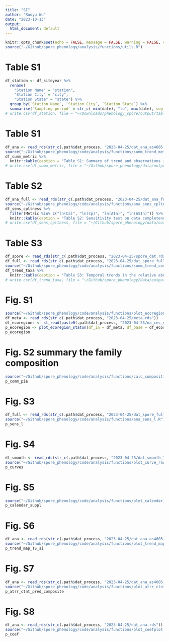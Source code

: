 ```yaml
---
title: "SI"
author: "Ruoyu Wu"
date: "2023-10-13"
output:
  html_document: default
---
```


```r
knitr::opts_chunk$set(echo = FALSE, message = FALSE, warning = FALSE, cache = FALSE, progress = FALSE)
source("~/Github/spore_phenology/analysis/functions/utils.R")
```

# Table S1
```r
df_station <- df_siteyear %>% 
  rename(
    "Station Name" = "station",
    "Station City" = "city",
    "Station State" = "state") %>% 
  group_by(`Station Name`, `Station City`, `Station State`) %>% 
  summarise(`Sampling period` = str_c( min(date), "to", max(date), sep = " "))
# write.csv(df_station, file = "~/Downloads/phenology_spore/output/tables/tbl_station_meta.csv")
```

# Table S1
```r
df_ana <- read_rds(str_c(.path$dat_process, "2023-04-25/dat_ana_as4605.rds"))
source("~/Github/spore_phenology/code/analysis/functions/summ_trend_metric.R")
df_summ_metric %>% 
  knitr::kable(caption = "Table S1: Summary of trend and observations included in the analysis for each metric. Displayed is the number of stations and observations included in the model, the slope (estimated β1 in the linear mixed-effects models) of spore metrics with log-transformation for intensity metrics, change over 2003-2022 in day for timing metrics and % for intensity metrics (back-transformed), and the p-value of the mixed-effects model for each metric, including start of spore season (SOS), start of allergy season (SAS), end of spore season (EOS), end of allergy season (EAS), length of spore season (LOS), length of allergy season (LAS), amplitude concentration (Ca), peak concentration (Cp), annual integral (AIn), and allergy season integral (ASIn).")
# write.csv(df_summ_metric, file = "~/Github/spore_phenology/data/output/tables/tbl_summ_trend.csv")
```

# Table S2
```r
df_ana_full <- read_rds(str_c(.path$dat_process, "2023-04-25/dat_ana_full_as4605.rds"))
source("~/Github/spore_phenology/code/analysis/functions/ana_sens_cpltness.R")
df_sens_cpltness %>%
  filter(Metric %in% c("ln(Ca)", "ln(Cp)", "ln(AIn)", "ln(ASIn)")) %>% 
  knitr::kable(caption = "Table S2: Sensitivity test on data completeness for four fungal spore season intensity metrics. Displayed is the number of observations included in the model, the slope (estimated β1 in the linear mixed-effects models) of spore metrics with log-transformation, change over 2003-2022 in % for concentrations (back-transformed), and the p-value of the mixed effects model for each intensity metric, including amplitude concentration (Ca), peak concentration (Cp), annual integral (AIn), and allergy season integral (ASIn).")
# write.csv(df_sens_cpltness, file = "~/Github/spore_phenology/data/output/tables/tbl_sens_cpltness.csv")
```

# Table S3
```r
df_spore <- read_rds(str_c(.path$dat_process, "2023-04-25/spore_dat.rds"))
df_full <- read_rds(str_c(.path$dat_process, "2023-04-25/dat_spore_fulldate.rds"))
source("~/Github/spore_phenology/code/analysis/functions/summ_trend_composition.R")
df_trend_taxa %>%
  knitr::kable(caption = "Table S3: Temporal trends in the relative abundance of two main taxa across all the stations. To test the temporal shifts of taxa composition, we used linear mixed-effects models of the relative abundance of the two main taxa against year. We did not observe significant changes in these two main taxa.")
# write.csv(df_trend_taxa, file = "~/Github/spore_phenology/data/output/tables/tbl_trend_taxa.csv")
```

# Fig. S1
```r
source("~/Github/spore_phenology/code/analysis/functions/plot_ecoregion_stations.R")
df_meta <- read_rds(str_c(.path$dat_process, "2023-04-25/meta.rds"))
df_ecoregions <- st_read(paste0(.path$dat_process, "2023-04-25/na_cec_eco_l1/NA_CEC_Eco_Level1.shp"))
p_ecoregion <- plot_ecoregion_staton(df_in = df_meta, df_base = df_ecoregions)
p_ecoregion
```

# Fig. S2 summary the family composition
```r
source("~/Github/spore_phenology/code/analysis/functions/calc_composition_station.R")
p_comm_pie
```

# Fig. S3
```r
df_full <- read_rds(str_c(.path$dat_process, "2023-04-25/dat_spore_fulldate.rds"))
source("~/Github/spore_phenology/code/analysis/functions/ana_sens_l.R")
p_sens_l
```

# Fig. S4
```r
df_smooth <- read_rds(str_c(.path$dat_process, "2023-04-25/dat_smooth_100.rds"))
source("~/Github/spore_phenology/code/analysis/functions/plot_curve_raw_processed.R")
p_curves
```

# Fig. S5
```r
source("~/Github/spore_phenology/code/analysis/functions/plot_calendar_si.R")
p_calendar_suppl
```

# Fig. S6
```r
df_ana <- read_rds(str_c(.path$dat_process, "2023-04-25/dat_ana_as4605.rds"))
source("~/Github/spore_phenology/code/analysis/functions/plot_trend_map_TS_si.R")
p_trend_map_TS_si
```

# Fig. S7
```r
df_ana <- read_rds(str_c(.path$dat_process, "2023-04-25/dat_ana_as4605.rds"))
source("~/Github/spore_phenology/code/analysis/functions/plot_atrr_ctnt_pred_composite.R")
p_atrr_ctnt_pred_composite
```

# Fig. S8
```r
df_ana <- read_rds(str_c(.path$dat_process, "2023-04-25/dat_ana.rds"))
source("~/Github/spore_phenology/code/analysis/functions/plot_coefplot.R")
p_coef
```